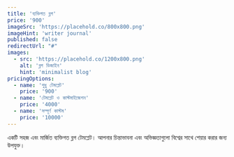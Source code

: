 ```yaml
---
title: 'ব্যক্তিগত ব্লগ'
price: '900'
imageSrc: 'https://placehold.co/800x800.png'
imageHint: 'writer journal'
published: false
redirectUrl: "#"
images:
  - src: 'https://placehold.co/1200x800.png'
    alt: 'ব্লগ ডিজাইন'
    hint: 'minimalist blog'
pricingOptions:
  - name: 'শুধু টেমপ্লেট'
    price: '900'
  - name: 'টেমপ্লেট ও কাস্টমাইজেশন'
    price: '4000'
  - name: 'সম্পূর্ণ কাস্টম'
    price: '10000'
---
```


একটি সহজ এবং মার্জিত ব্যক্তিগত ব্লগ টেমপ্লেট। আপনার চিন্তাভাবনা এবং অভিজ্ঞতাগুলো বিশ্বের সাথে শেয়ার করার জন্য উপযুক্ত।